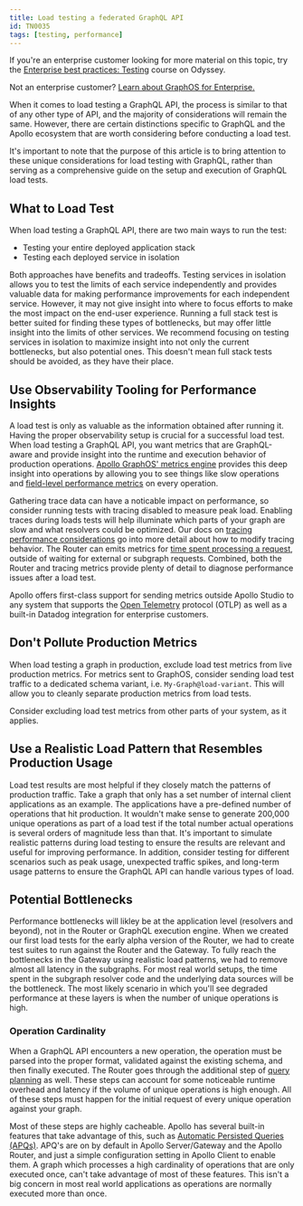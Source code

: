 ```yaml
---
title: Load testing a federated GraphQL API
id: TN0035
tags: [testing, performance]
---
```


<Tip>

If you're an enterprise customer looking for more material on this topic, try the [Enterprise best practices: Testing](https://www.apollographql.com/tutorials/testing) course on Odyssey.

Not an enterprise customer? [Learn about GraphOS for Enterprise.](/graphos/enterprise)
</Tip>

When it comes to load testing a GraphQL API, the process is similar to that of any other type of API, and the majority of considerations will remain the same. However, there are certain distinctions specific to GraphQL and the Apollo ecosystem that are worth considering before conducting a load test.

It's important to note that the purpose of this article is to bring attention to these unique considerations for load testing with GraphQL, rather than serving as a comprehensive guide on the setup and execution of GraphQL load tests.

## What to Load Test

When load testing a GraphQL API, there are two main ways to run the test:

-   Testing your entire deployed application stack
-   Testing each deployed service in isolation

Both approaches have benefits and tradeoffs. Testing services in isolation allows you to test the limits of each service independently and provides valuable data for making performance improvements for each independent service. However, it may not give insight into where to focus efforts to make the most impact on the end-user experience. Running a full stack test is better suited for finding these types of bottlenecks, but may offer little insight into the limits of other services. We recommend focusing on testing services in isolation to maximize insight into not only the current bottlenecks, but also potential ones. This doesn't mean full stack tests should be avoided, as they have their place.

## Use Observability Tooling for Performance Insights

A load test is only as valuable as the information obtained after running it. Having the proper observability setup is crucial for a successful load test. When load testing a GraphQL API, you want metrics that are GraphQL-aware and provide insight into the runtime and execution behavior of production operations. [Apollo GraphOS' metrics engine](/graphos/metrics/) provides this deep insight into operations by allowing you to see things like slow operations and [field-level performance metrics](/graphos/metrics/operations/#resolver-level-traces) on every operation.

Gathering trace data can have a noticable impact on performance, so consider running tests with tracing disabled to measure peak load. Enabling traces during loads tests will help illuminate which parts of your graph are slow and what resolvers could be optimized. Our docs on [tracing performance considerations](/graphos/metrics/field-usage#performance-considerations) go into more detail about how to modify tracing behavior. The Router can emits metrics for [time spent processing a request](/router/configuration/metrics/#:~:text=apollo_router_processing_time), outside of waiting for external or subgraph requests. Combined, both the Router and tracing metrics provide plenty of detail to diagnose performance issues after a load test.

Apollo offers first-class support for sending metrics outside Apollo Studio to any system that supports the [Open Telemetry](/federation/opentelemetry/) protocol (OTLP) as well as a built-in Datadog integration for enterprise customers.

## Don't Pollute Production Metrics

When load testing a graph in production, exclude load test metrics from live production metrics. For metrics sent to GraphOS, consider sending load test traffic to a dedicated schema variant, i.e. `My-Graph@load-variant`. This will allow you to cleanly separate production metrics from load tests. 

<Tip>

 Consider excluding load test metrics from other parts of your system, as it applies.
</Tip>

## Use a Realistic Load Pattern that Resembles Production Usage

Load test results are most helpful if they closely match the patterns of production traffic. Take a graph that only has a set number of internal client applications as an example. The applications have a pre-defined number of operations that hit production. It wouldn't make sense to generate 200,000 unique operations as part of a load test if the total number actual operations is several orders of magnitude less than that. It's important to simulate realistic patterns during load testing to ensure the results are relevant and useful for improving performance. In addition, consider testing for different scenarios such as peak usage, unexpected traffic spikes, and long-term usage patterns to ensure the GraphQL API can handle various types of load.

## Potential Bottlenecks

Performance bottlenecks will likley be at the application level (resolvers and beyond), not in the Router or GraphQL execution engine. When we created our first load tests for the early alpha version of the Router, we had to create test suites to run against the Router and the Gateway. To fully reach the bottlenecks in the Gateway using realistic load patterns, we had to remove almost all latency in the subgraphs. For most real world setups, the time spent in the subgraph resolver code and the underlying data sources will be the bottleneck. The most likely scenario in which you'll see degraded performance at these layers is when the number of unique operations is high.

### Operation Cardinality

When a GraphQL API encounters a new operation, the operation must be parsed into the proper format, validated against the existing schema, and then finally executed. The Router goes through the additional step of [query planning](/federation/query-plans/) as well. These steps can account for some noticeable runtime overhead and latency if the volume of unique operations is high enough. All of these steps must happen for the initial request of every unique operation against your graph. 

Most of these steps are highly cacheable. Apollo has several built-in features that take advantage of this, such as [Automatic Persisted Queries (APQs)](/apollo-server/performance/apq/). APQ's are on by default in Apollo Server/Gateway and the Apollo Router, and just a simple configuration setting in Apollo Client to enable them. A graph which processes a high cardinality of operations that are only executed once, can't take advantage of most of these features. This isn't a big concern in most real world applications as operations are normally executed more than once.
